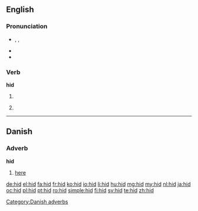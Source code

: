 {{also|HID|híd|hið}}

==English==

===Pronunciation===
* {{enPR|hĭd}}, {{IPA|/hɪd/}}, {{X-SAMPA|/hId/}}
* {{audio|en-us-hid.ogg|Audio (US)}}
* {{rhymes|ɪd}}

===Verb===
'''hid'''

# {{simple past of|hide}}
# {{archaic}} {{past participle of|hide}}

----

==Danish==

===Adverb===
'''hid'''

# [[here]]

[[Category:Danish adverbs]]

[[de:hid]]
[[el:hid]]
[[fa:hid]]
[[fr:hid]]
[[ko:hid]]
[[io:hid]]
[[li:hid]]
[[hu:hid]]
[[mg:hid]]
[[my:hid]]
[[nl:hid]]
[[ja:hid]]
[[oc:hid]]
[[pl:hid]]
[[pt:hid]]
[[ro:hid]]
[[simple:hid]]
[[fi:hid]]
[[sv:hid]]
[[te:hid]]
[[zh:hid]]